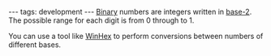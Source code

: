 ---
tags: development
---
[[Binary]] numbers are integers written in [[base-2]]. The possible range for each digit is from 0 through to 1.

You can use a tool like [[WinHex]] to perform conversions between numbers of different bases.

